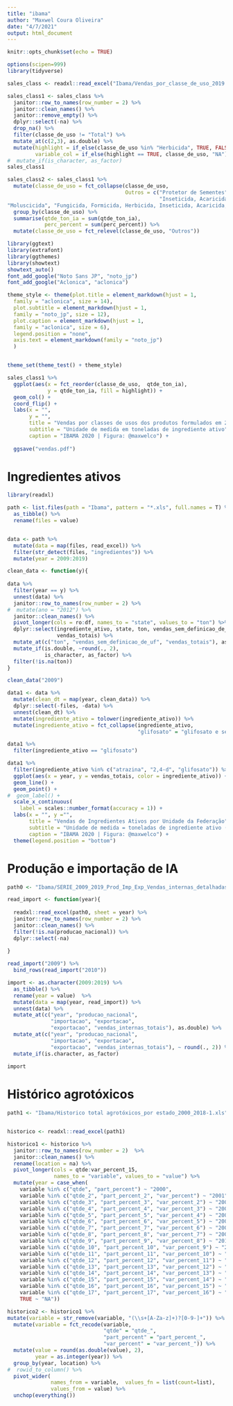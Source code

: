 ```yaml
---
title: "ibama"
author: "Maxwel Coura Oliveira"
date: "4/7/2021"
output: html_document
---
```


```r
knitr::opts_chunk$set(echo = TRUE)
```


```r
options(scipen=999)
library(tidyverse)
```

```r
sales_class <- readxl::read_excel("Ibama/Vendas_por_classe_de_uso_2019.xls")
```

```r
sales_class1 <- sales_class %>% 
  janitor::row_to_names(row_number = 2) %>% 
  janitor::clean_names() %>% 
  janitor::remove_empty() %>% 
  dplyr::select(-na) %>% 
  drop_na() %>% 
  filter(classe_de_uso != "Total") %>% 
  mutate_at(c(2,3), as.double) %>% 
  mutate(highlight = if_else(classe_de_uso %in% "Herbicida", TRUE, FALSE),
         variable_col = if_else(highlight == TRUE, classe_de_uso, "NA"))
#  mutate_if(is_character, as_factor)
sales_class1
```

```r
sales_class2 <- sales_class1 %>% 
  mutate(classe_de_uso = fct_collapse(classe_de_uso,
                                      Outros = c("Protetor de Sementes",
                                                 "Inseticida, Acaricida, Cupinicida, Formicida, Fungicida", "Formicida, Inseticida", "Formicida", "Inseticida, Formicida, Fungicida, Nematicida",
"Moluscicida", "Fungicida, Formicida, Herbicida, Inseticida, Acaricida, Nematicida"))) %>% 
  group_by(classe_de_uso) %>% 
  summarise(qtde_ton_ia = sum(qtde_ton_ia),
            perc_percent = sum(perc_percent)) %>% 
  mutate(classe_de_uso = fct_relevel(classe_de_uso, "Outros")) 
```



```r
library(ggtext)
library(extrafont)
library(ggthemes)
library(showtext)
showtext_auto()
font_add_google("Noto Sans JP", "noto_jp")
font_add_google("Aclonica", "aclonica")
```


```r
theme_style <- theme(plot.title = element_markdown(hjust = 1,
  family = "aclonica", size = 14),
  plot.subtitle = element_markdown(hjust = 1,
  family = "noto_jp", size = 12),
  plot.caption = element_markdown(hjust = 1,
  family = "aclonica", size = 6),
  legend.position = "none",
  axis.text = element_markdown(family = "noto_jp")
  )


theme_set(theme_test() + theme_style)
```


```r
sales_class1 %>% 
  ggplot(aes(x = fct_reorder(classe_de_uso,  qtde_ton_ia), 
             y = qtde_ton_ia, fill = highlight)) +
  geom_col() +
  coord_flip() +
  labs(x = "",
       y = "",
       title = "Vendas por classes de usos dos produtos formulados em 2019",
       subtitle = "Unidade de medida em toneladas de ingrediente ativo",
       caption = "IBAMA 2020 | Figura: @maxwelco") +
  
  ggsave("vendas.pdf")
```



# Ingredientes ativos

```r
library(readxl)

path <- list.files(path = "Ibama", pattern = "*.xls", full.names = T) %>% 
  as_tibble() %>% 
  rename(files = value)


data <- path %>% 
  mutate(data = map(files, read_excel)) %>% 
  filter(str_detect(files, "ingredientes")) %>% 
  mutate(year = 2009:2019)
```

  
  
```r
clean_data <- function(y){
  
data %>% 
  filter(year == y) %>% 
  unnest(data) %>% 
  janitor::row_to_names(row_number = 2) %>% 
#  mutate(ano = "2012") %>% 
  janitor::clean_names() %>% 
  pivot_longer(cols = ro:df, names_to = "state", values_to = "ton") %>% 
  dplyr::select(ingrediente_ativo, state, ton, vendas_sem_definicao_de_uf,
                vendas_totais) %>% 
  mutate_at(c("ton", "vendas_sem_definicao_de_uf", "vendas_totais"), as.double) %>% 
  mutate_if(is.double, ~round(., 2),
            is_character, as_factor) %>% 
  filter(!is.na(ton))
}

clean_data("2009")
```

```r
data1 <- data %>% 
  mutate(clean_dt = map(year, clean_data)) %>% 
  dplyr::select(-files, -data) %>% 
  unnest(clean_dt) %>% 
  mutate(ingrediente_ativo = tolower(ingrediente_ativo)) %>% 
  mutate(ingrediente_ativo = fct_collapse(ingrediente_ativo,
                                          "glifosato" = "glifosato e seus sais"))
```
```r
data1 %>% 
  filter(ingrediente_ativo == "glifosato")
```


```r
data1 %>% 
  filter(ingrediente_ativo %in% c("atrazina", "2,4-d", "glifosato")) %>% 
  ggplot(aes(x = year, y = vendas_totais, color = ingrediente_ativo)) +
  geom_line() +
  geom_point() +
#  geom_label() +
  scale_x_continuous(
    label = scales::number_format(accuracy = 1)) +
  labs(x = "", y ="",
       title = "Vendas de Ingredientes Ativos por Unidade da Federação",
       subtitle = "Unidade de medida = toneladas de ingrediente ativo (IA)",
       caption = "IBAMA 2020 | Figura: @maxwelco") +
  theme(legend.position = "bottom")
```



# Produção e importação de IA


```r
path0 <- "Ibama/SERIE_2009_2019_Prod_Imp_Exp_Vendas_internas_detalhadas_por_IA.xls"

read_import <- function(year){
  
  readxl::read_excel(path0, sheet = year) %>% 
  janitor::row_to_names(row_number = 2) %>% 
  janitor::clean_names() %>% 
  filter(!is.na(producao_nacional)) %>% 
  dplyr::select(-na) 
  
}
```

```r
read_import("2009") %>% 
  bind_rows(read_import("2010")) 
```


```r
import <- as.character(2009:2019) %>% 
  as_tibble() %>% 
  rename(year = value)  %>% 
  mutate(data = map(year, read_import)) %>% 
  unnest(data) %>% 
  mutate_at(c("year", "producao_nacional", 
              "importacao", "exportacao", 
              "exportacao", "vendas_internas_totais"), as.double) %>% 
  mutate_at(c("year", "producao_nacional", 
              "importacao", "exportacao", 
              "exportacao", "vendas_internas_totais"), ~ round(., 2)) %>% 
  mutate_if(is.character, as_factor) 
  
import 
```



# Histórico agrotóxicos


```r
path1 <- "Ibama/Historico total agrotóxicos_por estado_2000_2018-1.xls"


historico <- readxl::read_excel(path1)
```

```r
historico1 <- historico %>% 
  janitor::row_to_names(row_number = 2)  %>% 
  janitor::clean_names() %>% 
  rename(location = na) %>% 
  pivot_longer(cols = qtde:var_percent_15, 
               names_to = "variable", values_to = "value") %>% 
  mutate(year = case_when(
    variable %in% c("qtde", "part_percent") ~ "2000",
    variable %in% c("qtde_2", "part_percent_2", "var_percent") ~ "2001",
    variable %in% c("qtde_3", "part_percent_3", "var_percent_2") ~ "2002",
    variable %in% c("qtde_4", "part_percent_4", "var_percent_3") ~ "2003",
    variable %in% c("qtde_5", "part_percent_5", "var_percent_4") ~ "2004",
    variable %in% c("qtde_6", "part_percent_6", "var_percent_5") ~ "2005",
    variable %in% c("qtde_7", "part_percent_7", "var_percent_6") ~ "2006",
    variable %in% c("qtde_8", "part_percent_8", "var_percent_7") ~ "2009",
    variable %in% c("qtde_9", "part_percent_9", "var_percent_8") ~ "2010",
    variable %in% c("qtde_10", "part_percent_10", "var_percent_9") ~ "2011",
    variable %in% c("qtde_11", "part_percent_11", "var_percent_10") ~ "2012",
    variable %in% c("qtde_12", "part_percent_12", "var_percent_11") ~ "2013",
    variable %in% c("qtde_13", "part_percent_13", "var_percent_12") ~ "2014",
    variable %in% c("qtde_14", "part_percent_14", "var_percent_13") ~ "2015",
    variable %in% c("qtde_15", "part_percent_15", "var_percent_14") ~ "2016",
    variable %in% c("qtde_16", "part_percent_16", "var_percent_15") ~ "2017",
    variable %in% c("qtde_17", "part_percent_17", "var_percent_16") ~ "2018",
    TRUE ~ "NA"))
```


```r
historico2 <- historico1 %>% 
mutate(variable = str_remove(variable, "(\\s+[A-Za-z]+)?[0-9-]+")) %>% 
  mutate(variable = fct_recode(variable,
                               "qtde" = "qtde_",
                               "part_percent" = "part_percent_",
                               "var_percent" = "var_percent_")) %>% 
  mutate(value = round(as.double(value), 2),
         year = as.integer(year)) %>% 
  group_by(year, location) %>% 
#  rowid_to_column() %>% 
  pivot_wider(
              names_from = variable,  values_fn = list(count=list),
              values_from = value) %>% 
  unchop(everything())
```








